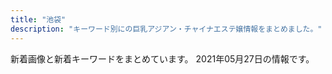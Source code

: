 ```yaml
---
title: "池袋"
description: "キーワード別にの巨乳アジアン・チャイナエステ嬢情報をまとめました。"
---
```


新着画像と新着キーワードをまとめています。
2021年05月27日の情報です。

<DmmAffiliateIns />
<KeywordTable
  shops={
    [
    {
        "url": "http://tsukinokoi.com/",
        "img_links": [
            "http://tsukinokoi.com/img/staff/142919725579809100.png",
            "http://tsukinokoi.com/img/staff/148586605222864500.jpg",
            "http://tsukinokoi.com/img/staff/155611310658540500.jpg",
            "http://tsukinokoi.com/img/staff/154673852166026500.jpg",
            "http://tsukinokoi.com/img/staff/152008703796356600.jpg",
            "http://tsukinokoi.com/images/pickupGirl2014.png",
            "http://tsukinokoi.com/img/staff/148586605226742500.jpg",
            "http://tsukinokoi.com/images/news3.png",
            "http://tsukinokoi.com/images/bar_gallery.png",
            "http://tsukinokoi.com/img/staff/151584629124140300.jpg",
            "http://tsukinokoi.com/images/bar_top.png",
            "http://tsukinokoi.com/img/staff/155818741107218300.jpg",
            "http://tsukinokoi.com/images/bar_staff.png",
            "http://tsukinokoi.com/img/staff/148073918839938900.jpg",
            "http://tsukinokoi.com/img/staff/153079932824200700.jpg",
            "http://tsukinokoi.com/img/staff/148256052554824000.jpg",
            "http://tsukinokoi.com/images/news1.png",
            "http://tsukinokoi.com/img/staff/160622584020640000.jpg",
            "http://tsukinokoi.com/img/staff/144652745411466600.jpg",
            "http://tsukinokoi.com/img/staff/155204782386136400.jpg",
            "http://tsukinokoi.com/images/event/2020/m05.png",
            "http://tsukinokoi.com/images/QRcode.png"
        ],
        "name": "\u6708\u306e\u604b",
        "keywords": {
            "\u30bb\u30af\u30b7\u30fc": 1
        },
        "station": "JR\u6c60\u888b\u99c5\u897f\u53e3"
    },
    {
        "name": "For You",
        "img_links": [
            "http://foryou-est.tokyo/images/sp03.jpg",
            "http://foryou-est.tokyo/images/sp02.jpg",
            "http://foryou-est.tokyo/images/mobile.png",
            "http://foryou-est.tokyo/images/yumi.jpg",
            "http://foryou-est.tokyo/images/zi_staff.png",
            "http://foryou-est.tokyo/images/aya.jpg",
            "http://foryou-est.tokyo/images/down.png",
            "http://foryou-est.tokyo/images/yuri.jpg",
            "http://foryou-est.tokyo/images/yuki.jpg",
            "http://foryou-est.tokyo/images/up.png",
            "http://foryou-est.tokyo/images/sp01.jpg",
            "http://foryou-est.tokyo/images/ai.jpg",
            "http://foryou-est.tokyo/images/kina.jpg",
            "http://foryou-est.tokyo/images/mika.jpg",
            "http://foryou-est.tokyo/images/flash1.jpg",
            "http://foryou-est.tokyo/images/riri.jpg",
            "http://foryou-est.tokyo/images/emi.jpg"
        ],
        "station": "JR\u6c60\u888b\u99c5\u897f\u53e3",
        "url": "http://foryou-est.tokyo/",
        "keywords": {}
    },
    {
        "name": "\u6e80\u8db3\u5802",
        "keywords": {
            "D": 7,
            "88": 2,
            "86": 7,
            "87": 8,
            "C": 10,
            "84": 1
        },
        "url": "http://es-manzokudou.com/",
        "img_links": [
            "http://es-manzokudou.com/uploads/62c2e989f1be95fc8e01be85b464d514.jpg",
            "http://es-manzokudou.com/images/index_02.jpg",
            "http://es-manzokudou.com/images/index_31.jpg",
            "http://es-manzokudou.com/images/index_16.jpg",
            "http://es-manzokudou.com/uploads/de54f16df04e0df8ae07ab990b8c9fd2.jpg",
            "http://es-manzokudou.com/images/service_10.jpg",
            "http://es-manzokudou.com/uploads/d71f74498ca17396d022ba9a4df966f3.jpg",
            "http://es-manzokudou.com/images/index_11.jpg",
            "http://es-manzokudou.com/images/info_02.png",
            "http://es-manzokudou.com/uploads/efbc511fca65f9baeae51ee52426cc0e.jpg",
            "http://es-manzokudou.com/images/index_29.jpg",
            "http://es-manzokudou.com/uploads/e0558d7d118d3983ed620237423a6a17.jpg",
            "http://es-manzokudou.com/images/info_05.png",
            "http://es-manzokudou.com/uploads/d89fe15ae91cbe6757df76651ba2bafb.jpg",
            "http://es-manzokudou.com/uploads/4a9bc6863322924a09070162269c7415.jpg",
            "http://es-manzokudou.com/uploads/dedff2c11ab7aaa841a9cf2747a8406c.jpg",
            "http://es-manzokudou.com/uploads/13ab049cc45dea80b43d33b6b7108f00.jpg",
            "http://es-manzokudou.com/uploads/c7f77c3ead6ef13dab668a39ed78609c.jpg",
            "http://es-manzokudou.com/images/index_14.jpg",
            "http://es-manzokudou.com/uploads/6d01aeb80d9d599f91829439c8d1cce9.jpg",
            "http://es-manzokudou.com/uploads/0b1795e88117182a477ab05f88143541.jpg",
            "http://es-manzokudou.com/images/index_09.jpg",
            "http://es-manzokudou.com/uploads/c92c85411d427aeda4e82379f413bfc5.jpg",
            "http://es-manzokudou.com/images/info_07.png",
            "http://es-manzokudou.com/uploads/ce9c20b274548d8d7fc88ffba3feb6b8.jpg",
            "http://es-manzokudou.com/uploads/6eeb47bf176bb33d310cc4b85e6877cd.jpg",
            "http://es-manzokudou.com/images/link_09.jpg",
            "http://es-manzokudou.com/images/index_21.jpg",
            "http://es-manzokudou.com/uploads/59a8a61377564fb64b48427e84e4243f.jpg",
            "http://es-manzokudou.com/uploads/d0fdd8f6b16eaf7d5013c7d285fed2e3.jpg",
            "http://es-manzokudou.com/images/interior_10.jpg",
            "http://es-manzokudou.com/uploads/1e5aff376576a255098bc7597386a028.jpg",
            "http://es-manzokudou.com/images/index_08.jpg",
            "http://es-manzokudou.com/uploads/f66d763bd48ac5f51969e4311ac7af5c.jpg",
            "http://es-manzokudou.com/uploads/da9811a4171f2ec42d7c9a8567e79d8c.jpg",
            "http://es-manzokudou.com/images/service_09.jpg",
            "http://es-manzokudou.com/images/info_09.png",
            "http://es-manzokudou.com/images/index_06.jpg",
            "http://es-manzokudou.com/uploads/b3126b220ec550d17cf3d4ceaa0d5f91.jpg",
            "http://es-manzokudou.com/images/index_17.jpg",
            "http://es-manzokudou.com/uploads/7b043aa15c9a9920550a2b92ec6be546.jpg",
            "http://es-manzokudou.com/images/index_27.jpg",
            "http://www.cmfm2.jp/images/over_thumb_l.png",
            "http://es-manzokudou.com/uploads/8ec0af3b4889c07ab76ccbed51b2b813.jpg",
            "http://es-manzokudou.com/images/index_22.jpg",
            "http://es-manzokudou.com/images/info_04.png",
            "http://es-manzokudou.com/images/index_13.jpg",
            "http://es-manzokudou.com/uploads/7284e4ffc051cbb8c074a8c30390ce68.jpg",
            "http://es-manzokudou.com/images/girls_11.jpg",
            "http://es-manzokudou.com/uploads/e29aa67ee54566513e4e34114bfdc7b9.jpg",
            "http://es-manzokudou.com/images/index_23.jpg",
            "http://es-manzokudou.com/uploads/36735dc9d436a790f344c57635a3a44f.jpg",
            "http://es-manzokudou.com/images/index_07.jpg",
            "http://es-manzokudou.com/uploads/801bf12e5eb5d7775a0d06c4314059a8.jpg",
            "http://es-manzokudou.com/uploads/b7f36d45469210b381ecb79a0e05a347.jpg",
            "http://es-manzokudou.com/uploads/88aa8f906b0332cb40ad4429c8e7b758.jpg",
            "http://es-manzokudou.com/images/index_04.jpg",
            "http://es-manzokudou.com/images/index_03.jpg",
            "http://es-manzokudou.com/images/index_01.jpg",
            "http://es-manzokudou.com/images/index_28.jpg",
            "http://es-manzokudou.com/images/girls_09.jpg",
            "http://es-manzokudou.com/images/index_24.jpg",
            "http://es-manzokudou.com/uploads/0796672f7c59948334658998a3c55cdb.jpg",
            "http://es-manzokudou.com/uploads/9f77b9b12f9cf11fcb013974ba368064.jpg",
            "http://es-manzokudou.com/images/index_05.jpg",
            "http://es-manzokudou.com/images/interior_09.jpg",
            "http://es-manzokudou.com/images/index_15.jpg",
            "http://es-manzokudou.com/uploads/0d826c16062de1388c242e2f77eb7cd6.jpg",
            "http://es-manzokudou.com/uploads/209ba11412c2c128b5dfbdb8cfef6faa.jpg",
            "http://es-manzokudou.com/images/index_30.jpg",
            "http://es-manzokudou.com/images/index_19.jpg",
            "http://es-manzokudou.com/uploads/8a1fb58d0b110680c2356994ca8efb25.jpg",
            "http://es-manzokudou.com/uploads/848e0db3804d1d3c823537204d67f5aa.jpg",
            "http://es-manzokudou.com/uploads/356177edff3d3b7efc4a77022debc8aa.jpg",
            "http://es-manzokudou.com/uploads/4638ddb6f986a671b148647ba616100a.jpg",
            "http://es-manzokudou.com/uploads/200f500725d3f15233d981ad9b5e6b9a.jpg",
            "http://es-manzokudou.com/uploads/40fc21d31595f51aaf89793b1f68617b.jpg",
            "http://es-manzokudou.com/uploads/275d5f397baa63db8424c86d5d6237cf.jpg",
            "http://es-manzokudou.com/uploads/33e3f16ac4ad0cce4991bcbf73f4ed57.jpg",
            "http://es-manzokudou.com/images/info_01.png"
        ],
        "station": "JR\u6c60\u888b\u99c5\u6771\u53e3"
    },
    {
        "station": "JR\u6c60\u888b\u99c5\u897f\u53e3",
        "name": "\u604b",
        "keywords": {
            "83": 18,
            "86": 6,
            "C": 12,
            "D": 18,
            "85": 6
        },
        "url": "http://koi.este.work/",
        "img_links": [
            "http://koi.este.work/up_5_3_0.jpg",
            "http://koi.este.work/tennai4.jpg",
            "http://koi.este.work/top.jpg",
            "http://koi.este.work/t1.jpg",
            "http://koi.este.work/b_news.png",
            "http://koi.este.work/tennai3.jpg",
            "http://koi.este.work/2/uploadimg/1577672563.jpg",
            "http://koi.este.work/2/uploadimg/1601879728.jpg",
            "http://momipara.jp/img/link/momi88.jpg",
            "http://koi.este.work/mens-esthe.png",
            "http://koi.este.work/tennai2.jpg",
            "http://koi.este.work/t3.jpg",
            "http://koi.este.work/2/uploadimg/1579481243.jpg",
            "http://koi.este.work/2/uploadimg/1565558725.jpg",
            "http://koi.este.work/b_girl.png",
            "http://koi.este.work/tennai.png"
        ]
    },
    {
        "name": "\u53f0\u6e7e\u5e78\u904b\u30ea\u30e9\u30af\u30bc\u30fc\u30b7\u30e7\u30f3",
        "img_links": [
            "http://esthe-treat.com/img/sys2.png",
            "http://esthe-treat.com/img/sysetc.png",
            "http://esthe-treat.com/img/tit.jpg",
            "http://esthe-treat.com/img/adrs.jpg",
            "http://esthe-treat.com/img/t-s.jpg",
            "http://esthe-treat.com/img/t-a.jpg",
            "http://esthe-treat.com/staff/natumi/01.jpg",
            "http://esthe-treat.com/img/t-o.jpg",
            "http://esthe-treat.com/staff/rena/01.jpg",
            "http://esthe-treat.com/img/t-r.jpg",
            "http://esthe-treat.com/staff/miki/01.jpg",
            "http://esthe-treat.com/staff/ami/01.jpg",
            "http://esthe-treat.com/img/pic.jpg",
            "http://esthe-treat.com/img/botton.jpg",
            "http://esthe-treat.com/img/info.jpg",
            "http://esthe-treat.com/img/tel.jpg",
            "http://esthe-treat.com/img/sys1.png",
            "http://esthe-treat.com/img/t-t.jpg",
            "http://esthe-treat.com/img/add.jpg",
            "http://esthe-treat.com/img/cam.jpg",
            "http://esthe-treat.com/img/pc.jpg",
            "http://esthe-treat.com/staff/yuyu/01.jpg"
        ],
        "keywords": {},
        "station": "JR\u6c60\u888b\u99c5\u897f\u53e3",
        "url": "http://esthe-treat.com/"
    },
    {
        "url": "http://primore.jpest.net/",
        "name": "Primore \uff5e\u30d7\u30ea\u30e2\u30a2\uff5e",
        "keywords": {},
        "img_links": [
            "http://primore.jpest.net/uploads//sites/9/2020/06/r3.jpg",
            "http://primore.jpest.net/uploads//sites/9/2021/04/2.jpg",
            "http://primore.jpest.net/uploads//sites/9/2020/06/02.jpg",
            "http://primore.jpest.net/uploads//sites/9/2020/06/r1.jpg",
            "http://primore.jpest.net/uploads//sites/9/2021/04/1.jpg",
            "http://primore.jpest.net/uploads//sites/9/2020/06/s1.jpg",
            "http://primore.jpest.net/uploads//sites/9/2020/06/aroma1.jpg",
            "http://primore.jpest.net/uploads//sites/9/2020/06/01.jpg",
            "http://primore.jpest.net/uploads//sites/9/2020/06/s3.jpg",
            "http://primore.jpest.net/uploads//sites/9/2020/06/s4.jpg",
            "http://primore.jpest.net/uploads//sites/9/2020/06/r5.jpg",
            "http://primore.jpest.net/uploads//sites/9/2021/04/3.jpg",
            "http://primore.jpest.net/uploads//sites/9/2020/06/aroma2.jpg",
            "http://primore.jpest.net/uploads//sites/9/2020/06/top1-3.png",
            "http://primore.jpest.net/uploads//sites/9/2020/06/top-2.png",
            "http://primore.jpest.net/uploads//sites/9/2020/06/s2.jpg",
            "http://primore.jpest.net/uploads//sites/9/2020/06/4.jpg",
            "http://primore.jpest.net/uploads//sites/9/2020/06/r2.jpg",
            "http://primore.jpest.net/uploads//sites/9/2020/06/r4.jpg"
        ],
        "station": "JR\u6c60\u888b\u99c5\u6771\u53e3"
    },
    {
        "keywords": {},
        "img_links": [
            "http://es-hana.work/img/haruka1.jpg",
            "http://es-hana.work/images/head.jpg",
            "http://es-hana.work/images/6.jpg",
            "http://es-hana.work/images/1.jpg",
            "http://es-hana.work/staff/ai.jpg",
            "http://es-hana.work/images/ac2.jpg",
            "http://es-hana.work/img/aya1.jpg",
            "http://es-hana.work/staff/rina.jpg",
            "http://es-hana.work/staff/yui.jpg",
            "http://es-hana.work/staff/aya.jpg",
            "http://es-hana.work/images/8.jpg",
            "http://es-hana.work/img/miki1.jpg",
            "http://es-hana.work/img/ai1.jpg",
            "http://es-hana.work/images/line.jpg",
            "http://es-hana.work/img/nana1.jpg",
            "http://es-hana.work/staff/miki.jpg",
            "http://es-hana.work/img/rina1.jpg",
            "http://es-hana.work/images/7.jpg",
            "http://es-hana.work/staff/haruka.jpg",
            "http://es-hana.work/images/3.jpg",
            "http://es-hana.work/images/ac1.jpg",
            "http://es-hana.work/images/tg.jpg",
            "http://es-hana.work/img/yui1.jpg",
            "http://es-hana.work/images/sys2.jpg",
            "http://es-hana.work/images/int.jpg",
            "http://es-hana.work/images/news.jpg",
            "http://es-hana.work/images/interior_t.jpg",
            "http://es-hana.work/staff/nana.jpg",
            "http://es-hana.work/images/sys1.jpg",
            "http://es-hana.work/images/5.jpg",
            "http://es-hana.work/staff/yuna.jpg",
            "http://es-hana.work/images/staff_t.jpg",
            "http://es-hana.work/images/2.jpg"
        ],
        "url": "http://es-hana.work/",
        "name": "\u82b1\u6c34\u6728",
        "station": "JR\u6c60\u888b\u99c5\u897f\u53e3(\u5317)"
    },
    {
        "img_links": [
            "http://salon-arm.com/pic/head.png",
            "http://salon-arm.com/staff/ichigo/01mb.jpg",
            "http://salon-arm.com/staff/nana/01mb.jpg",
            "http://salon-arm.com/img/att.jpg",
            "http://salon-arm.com/pic/top.png",
            "http://salon-arm.com/staff/yuuka/01mb.jpg",
            "http://salon-arm.com/staff/reina/01mb.jpg",
            "http://salon-arm.com/staff/emi/01.jpg",
            "http://salon-arm.com/staff/saya/01.jpg",
            "http://salon-arm.com/staff/ringo/01mb.jpg",
            "http://salon-arm.com/staff/midori/01.jpg",
            "http://salon-arm.com/staff/ringo/01.jpg",
            "http://salon-arm.com/staff/ai/01mb.jpg",
            "http://salon-arm.com/staff/emi/01mb.jpg",
            "http://salon-arm.com/staff/mai/01.jpg",
            "http://salon-arm.com/staff/yuuka/01.jpg",
            "http://salon-arm.com/i/files/homeimg.jpg",
            "http://salon-arm.com/staff/rika/01mb.jpg",
            "http://salon-arm.com/staff/ichigo/01.jpg",
            "http://salon-arm.com/staff/mai/01mb.jpg",
            "http://salon-arm.com/img/ttl_staff.png",
            "http://salon-arm.com/staff/reina/01.jpg",
            "http://salon-arm.com/img/ttl_tnew.png",
            "http://salon-arm.com/staff/nana/01.jpg",
            "http://salon-arm.com/img/ttl_mobile.png",
            "http://salon-arm.com/img/ttl_concept.png",
            "http://salon-arm.com/staff/kaori/01.jpg",
            "http://salon-arm.com/staff/rika/01.jpg",
            "http://salon-arm.com/staff/ai/01.jpg",
            "http://salon-arm.com/staff/saya/01mb.jpg",
            "http://salon-arm.com/staff/midori/01mb.jpg",
            "http://salon-arm.com/img/ttl_line.png",
            "http://salon-arm.com/staff/kaori/01mb.jpg"
        ],
        "url": "http://salon-arm.com/",
        "keywords": {
            "C": 21
        },
        "name": "\u30a2\u30ed\u30de\u30ed\u30de\u30f3\u30b9",
        "station": "JR\u6c60\u888b\u99c5\u897f\u53e3"
    },
    {
        "keywords": {
            "85": 13,
            "86": 31,
            "D": 26,
            "C": 63,
            "84": 45
        },
        "img_links": [
            "http://ccgirl.work/img/contentsbottom.png",
            "http://www.ccgirl.work/staff/ai1.jpg",
            "http://ccgirl.work/staff/ai1.jpg",
            "http://www.ccgirl.work/staff/riri1.jpg",
            "http://www.ccgirl.work/staff/koko2.jpg",
            "http://ccgirl.work/staff/hana1.jpg",
            "http://ccgirl.work/staff/aya3.jpg",
            "http://ccgirl.work/img/bana02.jpg",
            "http://www.ccgirl.work/staff/koko1.jpg",
            "http://www.ccgirl.work/img/contentsbottom.png",
            "http://ccgirl.work/img/interior.jpg",
            "http://ccgirl.work/staff/riri1.jpg",
            "http://www.ccgirl.work/img/bana03.jpg",
            "http://www.ccgirl.work/staff/riri2.jpg",
            "http://ccgirl.work/staff/koko1.jpg",
            "http://ccgirl.work/staff/kayuri1.jpg",
            "http://www.ccgirl.work/staff/hana1.jpg",
            "http://ccgirl.work/staff/riri2.jpg",
            "http://www.ccgirl.work/img/s/s_qa.png",
            "http://ccgirl.work/staff/aya1.jpg",
            "http://www.ccgirl.work/img/bana02.jpg",
            "http://ccgirl.work/img/s/s_qa.png",
            "http://ccgirl.work/staff/kayuri2.jpg",
            "http://ccgirl.work/staff/kayuri3.jpg",
            "http://ccgirl.work/staff/ai2.jpg",
            "http://ccgirl.work/img/bana03.jpg",
            "http://ccgirl.work/staff/koko2.jpg",
            "http://ccgirl.work/img/icon/new.jpg",
            "http://www.ccgirl.work/staff/aya1.jpg",
            "http://www.ccgirl.work/staff/aya2.jpg",
            "http://www.ccgirl.work/staff/kayuri1.jpg",
            "http://ccgirl.work/staff/ai3.jpg",
            "http://www.ccgirl.work/staff/aya3.jpg",
            "http://www.ccgirl.work/img/icon/new.jpg",
            "http://ccgirl.work/staff/aya2.jpg"
        ],
        "url": "http://ccgirl.work/",
        "name": "\u73ca\u745a\u6d77\u5cb8",
        "station": "JR\u6c60\u888b\u99c5\u6771\u53e3"
    },
    {
        "img_links": [
            "http://new-paradise.net/images/a6.jpg",
            "http://new-paradise.net/images/r3.jpg",
            "http://new-paradise.net/images/misaki02.jpg",
            "http://new-paradise.net/images/kanna02.jpg",
            "http://new-paradise.net/images/a7.jpg",
            "http://new-paradise.net/images/down.png",
            "http://new-paradise.net/images/noa.jpg",
            "http://new-paradise.net/images/misaki01.jpg",
            "http://new-paradise.net/images/info.jpg",
            "http://new-paradise.net/images/kiki02.jpg",
            "http://new-paradise.net/images/kiki.jpg",
            "http://new-paradise.net/images/zi_staff.png",
            "http://new-paradise.net/images/honoka.jpg",
            "http://new-paradise.net/images/mobile.png",
            "http://new-paradise.net/images/flash1.jpg",
            "http://new-paradise.net/images/a5.jpg",
            "http://new-paradise.net/images/a1.jpg",
            "http://new-paradise.net/images/a2.jpg",
            "http://new-paradise.net/images/a3.jpg",
            "http://new-paradise.net/images/g0.jpg",
            "http://new-paradise.net/images/up.png",
            "http://new-paradise.net/images/a4.jpg",
            "http://new-paradise.net/images/itigo.jpg"
        ],
        "keywords": {},
        "url": "http://new-paradise.net/",
        "name": "\u5fc3\u30d1\u30e9\u30c0\u30a4\u30b9",
        "station": "JR\u6c60\u888b\u99c5\u897f\u53e3"
    },
    {
        "keywords": {
            "E": 1,
            "95": 1,
            "H": 2,
            "90": 1,
            "88": 1
        },
        "url": "http://hanamizuki.jpn.cm/",
        "img_links": [
            "http://hanamizuki.jpn.cm/images/top.png",
            "http://hanamizuki.jpn.cm/images/room1.jpg",
            "http://hanamizuki.jpn.cm/photos/sites/43/2017/11/2017110204162215.jpg",
            "http://hanamizuki.jpn.cm/images/room4.jpg",
            "http://hanamizuki.jpn.cm/photos/sites/43/2019/12/2019122511054178.jpg",
            "http://hanamizuki.jpn.cm/images/room2.jpg",
            "http://hanamizuki.jpn.cm/images/s_staff.png",
            "http://hanamizuki.jpn.cm/images/s_link.png",
            "http://hanamizuki.jpn.cm/photos/sites/43/2021/02/2021020211590282.jpg",
            "http://hanamizuki.jpn.cm/photos/sites/43/2019/12/2019122511054726.jpg",
            "http://hanamizuki.jpn.cm/images/s_news.png",
            "http://hanamizuki.jpn.cm/images/nbj2.jpg",
            "http://hanamizuki.jpn.cm/images/room3.jpg",
            "http://hanamizuki.jpn.cm/photos/sites/43/2017/11/2017110204161468.jpg",
            "http://hanamizuki.jpn.cm/images/mobile.png"
        ],
        "name": "\u6c34\u6728\u82b1",
        "station": "JR\u6c60\u888b\u99c5\u6771\u53e3"
    },
    {
        "url": "http://www.coco-8.jp/",
        "img_links": [
            "http://www.coco-8.jp/_src/36741678/down.png",
            "http://www.coco-8.jp/_src/54960397/wechatimg955.jpg",
            "http://www.coco-8.jp/_src/36820892/cam3.png",
            "http://www.coco-8.jp/_src/36741670/1.jpg",
            "http://www.coco-8.jp/_src/36746379/aki.jpg",
            "http://www.coco-8.jp/_src/49632559/wechatimg336_20201102105038881.jpg",
            "http://www.coco-8.jp/_src/36742636/b.png",
            "http://www.coco-8.jp/_src/37791754/smartselect_20191212-140919_wechat.jpg",
            "http://www.coco-8.jp/_src/36746331/lineline.png",
            "http://www.coco-8.jp/_src/37791774/wechatimg437_20201113100952153.jpg",
            "http://www.coco-8.jp/_src/36746642/risa.jpg",
            "http://www.coco-8.jp/_src/36742642/b.png",
            "http://www.coco-8.jp/_src/36741673/3.jpg",
            "http://www.coco-8.jp/_src/36742459/2.jpg",
            "http://www.coco-8.jp/_src/36813492/cam2.jpg",
            "http://www.coco-8.jp/_src/36746732/road2.png",
            "http://www.coco-8.jp/_src/36746398/mei1.jpg",
            "http://www.coco-8.jp/_src/36746351/lineline.png",
            "http://www.coco-8.jp/_src/36746380/aki.jpg",
            "http://www.coco-8.jp/_src/36813493/cam2.jpg",
            "http://www.coco-8.jp/_src/49632727/wechatimg336_20201102105038881.jpg",
            "http://www.coco-8.jp/_src/36741636/5.jpg",
            "http://www.coco-8.jp/_src/36742714/s2.jpg",
            "http://www.coco-8.jp/_src/36741671/2.jpg",
            "http://www.coco-8.jp/_src/36820891/cam3.png",
            "http://www.coco-8.jp/_src/37791789/lineline.png",
            "http://www.coco-8.jp/_src/36742640/b.png",
            "http://www.coco-8.jp/_src/36741637/3.jpg",
            "http://www.coco-8.jp/_src/36742461/4.jpg",
            "http://www.coco-8.jp/_src/36741639/2.jpg",
            "http://www.coco-8.jp/_src/36746320/sayuri.jpg",
            "http://www.coco-8.jp/_src/36741640/1.jpg",
            "http://www.coco-8.jp/_src/36746636/iwa1.jpg",
            "http://www.coco-8.jp/_src/36742655/down.png",
            "http://www.coco-8.jp/_src/49977786/wechatimg336_20201102105038881.jpg",
            "http://www.coco-8.jp/_src/36746397/mei1.jpg",
            "http://www.coco-8.jp/_src/36746639/lineline.png",
            "http://www.coco-8.jp/_src/36746635/iwa1.jpg",
            "http://www.coco-8.jp/_src/54960393/wechatimg955.jpg",
            "http://www.coco-8.jp/_src/36712010/sayuri.jpg",
            "http://www.coco-8.jp/_src/55662797/img20210426142633666355.png",
            "http://www.coco-8.jp/_src/36743040/s5.jpg",
            "http://www.coco-8.jp/_src/36746633/lineline.png",
            "http://www.coco-8.jp/_src/49977785/wechatimg336_20201102105038881.jpg",
            "http://www.coco-8.jp/_src/36746346/maya.jpg",
            "http://www.coco-8.jp/_src/54960394/lineline.png",
            "http://www.coco-8.jp/_src/36746692/g3.jpg",
            "http://www.coco-8.jp/_src/36742644/sayuri.jpg",
            "http://www.coco-8.jp/_src/36746682/g.jpg",
            "http://www.coco-8.jp/_src/49977789/lineline.png",
            "http://www.coco-8.jp/_src/54960364/wechatimg955.jpg",
            "http://www.coco-8.jp/_src/36742638/b.png",
            "http://www.coco-8.jp/_src/36742630/b.png",
            "http://www.coco-8.jp/_src/36746345/maya.jpg",
            "http://www.coco-8.jp/_src/36742458/1.jpg",
            "http://www.coco-8.jp/_src/49977773/wechatimg437_20201113100952153.jpg",
            "http://www.coco-8.jp/_src/36741638/4.jpg",
            "http://www.coco-8.jp/_src/49977665/wechatimg437_20201113100952153.jpg",
            "http://www.coco-8.jp/_src/36746714/b.png",
            "http://www.coco-8.jp/_src/37791773/wechatimg437_20201113100952153.jpg",
            "http://www.coco-8.jp/_src/36742658/s1.jpg",
            "http://www.coco-8.jp/_src/36741672/4.jpg",
            "http://www.coco-8.jp/_src/36745880/pic2.jpg",
            "http://www.coco-8.jp/_src/36742791/s4.jpg",
            "http://www.coco-8.jp/_src/36742780/s3.jpg",
            "http://www.coco-8.jp/_src/36741674/5.jpg",
            "http://www.coco-8.jp/_src/54960396/wechatimg955.jpg",
            "http://www.coco-8.jp/_src/36742462/5.jpg",
            "http://www.coco-8.jp/_src/36746688/g2.jpg",
            "http://www.coco-8.jp/_src/36746702/g6.jpg",
            "http://www.coco-8.jp/_src/36746644/lineline.png",
            "http://www.coco-8.jp/_src/36746704/g5.png",
            "http://www.coco-8.jp/_src/36745876/pic1.jpg",
            "http://www.coco-8.jp/_src/36746395/lineline.png",
            "http://www.coco-8.jp/_src/36742460/3.jpg",
            "http://www.coco-8.jp/_src/36746641/risa.jpg"
        ],
        "name": "CoCo8 \u30b3\u30b3\u30a8\u30a4\u30c8",
        "keywords": {
            "90": 1,
            "86": 2,
            "88": 1
        },
        "station": "JR\u6c60\u888b\u99c5\u897f\u53e3"
    },
    {
        "station": "JR\u6c60\u888b\u99c5\u897f\u53e3",
        "name": "\u30a2\u30ef\u56fd\u515a",
        "keywords": {
            "86": 1,
            "88": 2,
            "84": 2,
            "C": 22,
            "85": 2,
            "87": 3,
            "83": 4,
            "F": 1,
            "E": 2
        },
        "img_links": [
            "http://manpuku-web2.sakura.ne.jp/awakoku/image/header.jpg",
            "http://awakoku.net/girls/nagisa1.jpg",
            "http://awakoku.net/girls/misaki2.jpg",
            "http://awakoku.net/image/pickup.jpg",
            "http://awakoku.net/girls/yuri2.jpg",
            "http://awakoku.net/girls/noimage.jpg",
            "http://awakoku.net/girls/nana22.jpg",
            "http://awakoku.net/girls/misaki1.jpg",
            "http://awakoku.net/girls/ami1.jpg",
            "http://awakoku.net/girls/hana1.jpg",
            "http://awakoku.net/girls/aya1.jpg",
            "http://awakoku.net/topics/img/7-1.jpg",
            "http://awakoku.net/girls/mina1.jpg",
            "http://awakoku.net/girls/nagisa2.jpg",
            "http://awakoku.net/girls/kana2.jpg",
            "http://awakoku.net/girls/kana1.jpg",
            "http://awakoku.net/girls/yuri1.jpg",
            "http://awakoku.net/girls/sakura1.jpg",
            "http://awakoku.net/girls/mina2.jpg",
            "http://awakoku.net/girls/saki1.jpg",
            "http://awakoku.net/girls/nana11.jpg",
            "http://awakoku.net/girls/hana2.jpg",
            "http://awakoku.net/girls/yumi.jpg"
        ],
        "url": "http://awakoku.net/"
    },
    {
        "name": "New RELAX TIME",
        "station": "JR\u6c60\u888b\u99c5\u897f\u53e3(\u5317)",
        "img_links": [
            "https://www.relax-es.net/w160-p400/img/uploadfile/imgpc01601602403.jpg",
            "https://www.relax-es.net/img/num3.png",
            "https://www.relax-es.net/w200-p300/img/uploadfile/imgpc01601602016.jpg",
            "https://www.relax-es.net/w230-p230/img/uploadfile/img_1601600792.jpg",
            "https://www.relax-es.net/w200-p300/img/uploadfile/imgpc01601602890.jpg",
            "https://www.relax-es.net/img/num2.png",
            "https://www.relax-es.net/img/uploadfile/img_1601600707.jpg",
            "https://www.relax-es.net/w160-p400/img/uploadfile/imgpc01601603008.jpg",
            "https://www.relax-es.net/w160-p400/img/uploadfile/imgpc01601602443.jpg",
            "https://www.relax-es.net/img/uploadfile/img_1601600792.jpg",
            "https://www.relax-es.net/img/uploadfile/imgpc01601602403.jpg",
            "https://www.relax-es.net/w160-p400/img/uploadfile/imgpc01601601781.jpg",
            "https://www.relax-es.net/w160-p400/img/uploadfile/imgpc01608535826.jpg",
            "https://www.relax-es.net/img/uploadfile/1601603998.png",
            "https://www.relax-es.net/img/bana01.jpg",
            "https://www.relax-es.net/w90-p90/img/uploadfile/imgpc01601602970.jpg",
            "https://www.relax-es.net/img/uploadfile/imgpc01608535783.jpg",
            "https://www.relax-es.net/img/uploadfile/imgpc01601942105.jpg",
            "https://www.relax-es.net/w160-p400/img/uploadfile/imgpc01601602269.jpg",
            "https://www.relax-es.net/img/bana07.jpg",
            "https://www.relax-es.net/img/num1.png",
            "https://www.relax-es.net/img/uploadfile/imgpc01601602890.jpg",
            "https://www.relax-es.net/w200-p300/img/uploadfile/imgpc01608535826.jpg",
            "https://www.relax-es.net/w160-p400/img/uploadfile/imgpc01601602676.jpg",
            "https://www.relax-es.net/img/bana04.jpg",
            "https://www.relax-es.net/w160-p400/img/uploadfile/imgpc01601602016.jpg",
            "https://www.relax-es.net/img/uploadfile/imgpc01608535716.jpg",
            "https://www.relax-es.net/w200-p300/img/uploadfile/imgpc01608535716.jpg",
            "https://www.relax-es.net/img/companioncoment.png",
            "https://www.relax-es.net/w200-p300/img/uploadfile/imgpc01601602761.jpg",
            "https://www.relax-es.net/img/bana03.jpg",
            "https://www.relax-es.net/w90-p90/img/uploadfile/imgpc01608535915.jpg",
            "https://www.relax-es.net/w90-p90/img/uploadfile/imgpc01601602326.jpg",
            "https://www.relax-es.net/img/uploadfile/imgpc01601942123.jpg",
            "https://www.relax-es.net/img/kantan.jpg",
            "https://www.relax-es.net/img/uploadfile/imgpc01601601781.jpg",
            "https://www.relax-es.net/img/num4.png",
            "https://www.relax-es.net/w160-p400/img/uploadfile/imgpc01601942092.jpg",
            "https://www.relax-es.net/img/uploadfile/imgpc01601602269.jpg",
            "https://www.relax-es.net/img/bana10.jpg",
            "https://www.relax-es.net/w90-p90/img/uploadfile/imgpc01601602403.jpg",
            "https://www.relax-es.net/w160-p400/img/uploadfile/imgpc01601942142.jpg",
            "https://www.relax-es.net/img/uploadfile/imgpc01601942092.jpg",
            "https://www.relax-es.net/w90-p90/img/uploadfile/imgpc01601942105.jpg",
            "https://www.relax-es.net/w160-p400/img/uploadfile/imgpc01601942123.jpg",
            "https://www.relax-es.net/w90-p90/img/uploadfile/imgpc01601602761.jpg",
            "https://www.relax-es.net/img/uploadfile/imgpc01601602970.jpg",
            "https://www.relax-es.net/w160-p400/img/uploadfile/imgpc01601602970.jpg",
            "https://www.relax-es.net/w200-p300/img/uploadfile/imgpc01601942092.jpg",
            "https://www.relax-es.net/img/uploadfile/imgpc01601601975.jpg",
            "https://www.relax-es.net/img/syscard.png",
            "https://www.relax-es.net/img/uploadfile/imgpc01601602188.jpg",
            "https://www.relax-es.net/w160-p400/img/uploadfile/imgpc01601601975.jpg",
            "https://www.relax-es.net/img/bana02.jpg",
            "https://www.relax-es.net/w160-p400/img/uploadfile/imgpc01608535783.jpg",
            "https://www.relax-es.net/w160-p400/img/uploadfile/imgpc01601602761.jpg",
            "https://www.relax-es.net/w160-p400/img/uploadfile/imgpc01608535716.jpg",
            "https://www.relax-es.net/img/area.jpg",
            "https://www.relax-es.net/w160-p400/img/uploadfile/imgpc01601942105.jpg",
            "https://www.relax-es.net/w300-p200/img/uploadfile/imgpc01601601975.jpg",
            "https://www.relax-es.net/w160-p400/img/uploadfile/imgpc01601602188.jpg",
            "https://www.relax-es.net/img/uploadfile/imgpc01608535826.jpg",
            "https://www.relax-es.net/img/uploadfile/imgpc01601603008.jpg",
            "https://www.relax-es.net/w200-p80/img/uploadfile/imgpc01601601975.jpg",
            "https://www.relax-es.net/w200-p300/img/uploadfile/imgpc01601602269.jpg",
            "https://www.relax-es.net/w160-p400/img/uploadfile/imgpc01601602326.jpg",
            "https://www.relax-es.net/img/icon/new.png",
            "https://www.relax-es.net/w160-p400/img/uploadfile/imgpc01601602890.jpg",
            "https://www.relax-es.net/img/uploadfile/imgpc01601942165.jpg",
            "https://www.relax-es.net/w200-p300/img/uploadfile/imgpc01601602403.jpg",
            "https://www.relax-es.net/w160-p400/img/uploadfile/imgpc01601942165.jpg",
            "https://www.relax-es.net/img/uploadfile/imgpc01601602016.jpg",
            "https://www.relax-es.net/img/bana05.jpg",
            "https://www.relax-es.net/img/uploadfile/imgpc01601602761.jpg",
            "https://www.relax-es.net/w160-p400/img/uploadfile/imgpc01608535915.jpg",
            "https://www.relax-es.net/w200-p300/img/uploadfile/imgpc01601942105.jpg",
            "https://www.relax-es.net/img/num5.png",
            "https://www.relax-es.net/img/uploadfile/imgpc01601602676.jpg",
            "https://www.relax-es.net/img/uploadfile/imgpc01601602443.jpg"
        ],
        "keywords": {
            "87": 24,
            "88": 69,
            "90": 10,
            "C": 32,
            "E": 71,
            "89": 60,
            "F": 35,
            "D": 57
        },
        "url": "https://www.relax-es.net/"
    },
    {
        "station": "JR\u6c60\u888b\u99c5\u897f\u53e3(\u5317)",
        "keywords": {
            "C": 12,
            "85": 1,
            "86": 2,
            "88": 1,
            "D": 4
        },
        "name": "\u604b\u306e\u5929\u4f7f",
        "url": "https://koi-tenshi.tyo.cm/",
        "img_links": [
            "https://koi-tenshi.tyo.cm/images/header_tel.png",
            "https://koi-tenshi.tyo.cm/images/sp_header.png",
            "https://koi-tenshi.tyo.cm/images/sp_ico06.png",
            "https://koi-tenshi.tyo.cm/images/sp_ico01.png",
            "https://koi-tenshi.tyo.cm/photos/sites/8/2021/04/2021042906171256.jpg",
            "https://koi-tenshi.tyo.cm/images/sp_tel.png",
            "https://koi-tenshi.tyo.cm/images/sp_ico02.png",
            "https://koi-tenshi.tyo.cm/images/info.jpg",
            "https://koi-tenshi.tyo.cm/photos/sites/8/2021/04/2021042906214275.jpg",
            "https://koi-tenshi.tyo.cm/images/header_mail.png",
            "https://koi-tenshi.tyo.cm/images/sp_ico05.png",
            "https://koi-tenshi.tyo.cm/images/sp_ico03.png",
            "https://koi-tenshi.tyo.cm/photos/sites/8/2021/04/2021042906175895.jpg",
            "https://koi-tenshi.tyo.cm/photos/sites/8/2021/04/2021042906173487.jpg",
            "https://koi-tenshi.tyo.cm/images/header_open.png",
            "https://koi-tenshi.tyo.cm/images/end.png",
            "https://koi-tenshi.tyo.cm/images/sp_ico04.png"
        ]
    },
    {
        "url": "http://iris.iest.info/",
        "name": "\u30b9\u30de\u30a4\u30eb",
        "img_links": [],
        "station": "JR\u6c60\u888b\u99c5\u6771\u53e3",
        "keywords": {}
    },
    {
        "keywords": {
            "D": 195,
            "F": 44,
            "84": 231,
            "88": 45,
            "82": 65,
            "85": 104,
            "83": 142,
            "C": 251
        },
        "name": "\u30cf\u30cb\u30fc\u30d3\u30fc",
        "img_links": [
            "https://honeybee2.com/images/img_info_01.png",
            "https://honeybee2.com/images_staff/136/050114025434.jpg",
            "https://honeybee2.com/images_staff/176/050115410027.jpg",
            "https://honeybee2.com/images_staff/175/050113092189.jpg",
            "https://honeybee2.com/images/vis_castframe_01.png",
            "https://honeybee2.com/images/no_image.jpg",
            "https://honeybee2.com/images/icon_ranking_01.png",
            "https://honeybee2.com/images_staff/168/111319171076.jpg",
            "https://honeybee2.com/images_staff/168/050113400416.jpg",
            "https://honeybee2.com/images/vis_profileframe.png",
            "https://honeybee2.com/images/bnr_160_45.jpg",
            "https://honeybee2.com/images_staff/150/050113284720.jpg",
            "https://honeybee2.com/images/pagetop_off.png",
            "https://honeybee2.com/images/img_info_02.png",
            "https://honeybee2.com/images/bnr_200_40.jpg",
            "https://honeybee2.com/images/img_gallery_04.png",
            "https://honeybee2.com/images/img_gallery_05.png",
            "https://honeybee2.com/images/img_gallery_01.png",
            "https://honeybee2.com/images_staff/142/060611265633.jpg",
            "https://honeybee2.com/images/img_gallery_02.png",
            "https://honeybee2.com/images_staff/117/050114225897.jpg",
            "https://honeybee2.com/images_staff/142/050113450875.jpg",
            "https://honeybee2.com/images_staff/117/082321050834.jpg",
            "https://honeybee2.com/images_staff/111/070714141435.jpg",
            "https://honeybee2.com/images/bnr_side_card.png",
            "https://honeybee2.com/images_staff/136/041523165620.jpg",
            "https://honeybee2.com/images/btn_next.png",
            "https://honeybee2.com/images/img_gallery_03.png",
            "https://honeybee2.com/images_staff/133/050114310512.jpg",
            "https://honeybee2.com/images/icon_ranking_04.png",
            "https://honeybee2.com/images_staff/134/041314164177.jpg",
            "https://honeybee2.com/images/img_gallery_06.png",
            "https://honeybee2.com/images/img_info_03.png",
            "https://honeybee2.com/images/icon_ranking_03.png",
            "https://honeybee2.com/images/bnr_88_31.jpg",
            "https://honeybee2.com/images_staff/99/050115040623.jpg",
            "https://honeybee2.com/images_staff/60/032207120681.jpg",
            "https://honeybee2.com/images/btn_back.png",
            "https://honeybee2.com/images/bnr_468_60.jpg",
            "https://honeybee2.com/images/img_info.png",
            "https://honeybee2.com/images_staff/60/050115251333.jpg",
            "https://honeybee2.com/images_staff/133/041312285087.jpg",
            "https://honeybee2.com/images/bnr_side_concept.png",
            "https://honeybee2.com/images_staff/99/110211050217.jpg",
            "https://honeybee2.com/images_staff/108/050115134296.jpg",
            "https://honeybee2.com/images/icon_new.png",
            "https://honeybee2.com/images/icon_ranking_05.png",
            "https://honeybee2.com/images_staff/111/050114432551.jpg",
            "https://honeybee2.com/images_staff/150/091116274617.jpg"
        ],
        "station": "JR\u6c60\u888b\u99c5\u897f\u53e3(\u5317)",
        "url": "https://honeybee2.com/"
    },
    {
        "name": "\u6d17\u4f53\u30de\u30cb\u30a2",
        "keywords": {},
        "station": "JR\u6c60\u888b\u99c5\u6771\u53e3",
        "img_links": [
            "http://manian-ikebukuro.com/image/cast/cast_69_1_l.jpg",
            "http://manian-ikebukuro.com/image/cast/cast_67_1_s.jpg",
            "http://manian-ikebukuro.com/image/cast/cast_68_2_l.jpg",
            "http://manian-ikebukuro.com/image/cast/cast_67_1_l.jpg",
            "http://manian-ikebukuro.com/sp/img/tel.png",
            "http://manian-ikebukuro.com/image/cast/cast_63_1_s.jpg",
            "http://manian-ikebukuro.com/img/news3.png",
            "http://manian-ikebukuro.com/image/cast/cast_2_2_l.jpg",
            "http://manian-ikebukuro.com/image/cast/cast_73_1_l.jpg",
            "http://manian-ikebukuro.com/image/cast/cast_77_1_l.jpg",
            "http://manian-ikebukuro.com/image/cast/cast_77_2_l.jpg",
            "http://manian-ikebukuro.com/image/cast/cast_64_1_s.jpg",
            "http://manian-ikebukuro.com/image/cast/cast_69_2_l.jpg",
            "http://manian-ikebukuro.com/img/bar_profile.png",
            "http://manian-ikebukuro.com/image/cast/cast_47_1_l.jpg",
            "http://manian-ikebukuro.com/img/line1.jpg",
            "http://manian-ikebukuro.com/image/cast/cast_69_1_s.jpg",
            "http://manian-ikebukuro.com/image/cast/cast_75_2_l.jpg",
            "http://manian-ikebukuro.com/image/cast/cast_47_1_s.jpg",
            "http://manian-ikebukuro.com/image/cast/cast_75_1_s.jpg",
            "http://manian-ikebukuro.com/img/spSite.jpg",
            "http://manian-ikebukuro.com/image/cast/cast_2_1_l.jpg",
            "http://manian-ikebukuro.com/img/tel.png",
            "http://manian-ikebukuro.com/image/cast/cast_75_1_l.jpg",
            "http://manian-ikebukuro.com/image/cast/cast_77_1_s.jpg",
            "http://manian-ikebukuro.com/img/news1.png",
            "http://manian-ikebukuro.com/image/cast/cast_47_2_l.jpg",
            "http://manian-ikebukuro.com/img/QRcode.png",
            "http://manian-ikebukuro.com/img/bar_staff.png",
            "http://manian-ikebukuro.com/image/cast/cast_73_2_l.jpg",
            "http://manian-ikebukuro.com/image/cast/10x10.jpg",
            "http://manian-ikebukuro.com/image/cast/cast_64_2_l.jpg",
            "http://manian-ikebukuro.com/img/header0.jpg",
            "http://manian-ikebukuro.com/image/cast/cast_74_1_l.jpg",
            "http://manian-ikebukuro.com/image/cast/cast_67_2_l.jpg",
            "http://manian-ikebukuro.com/image/cast/cast_2_1_s.jpg",
            "http://manian-ikebukuro.com/image/cast/cast_74_1_s.jpg",
            "http://manian-ikebukuro.com/image/cast/cast_70_1_s.jpg",
            "http://manian-ikebukuro.com/image/cast/cast_6_1_s.jpg",
            "http://manian-ikebukuro.com/image/cast/cast_80_2_l.jpg",
            "http://manian-ikebukuro.com/image/cast/cast_73_1_s.jpg",
            "http://manian-ikebukuro.com/image/cast/cast_80_1_s.jpg",
            "http://manian-ikebukuro.com/image/cast/cast_64_1_l.jpg",
            "http://manian-ikebukuro.com/image/cast/cast_80_1_l.jpg",
            "http://manian-ikebukuro.com/image/cast/cast_74_2_l.jpg",
            "http://manian-ikebukuro.com/img/pickupGirl.png",
            "http://manian-ikebukuro.com/image/cast/cast_71_1_s.jpg",
            "http://manian-ikebukuro.com/image/cast/cast_68_1_l.jpg",
            "http://manian-ikebukuro.com/image/cast/cast_68_1_s.jpg"
        ],
        "url": "http://manian-ikebukuro.com/"
    },
    {
        "name": "MONA\u30fbLIZA \u30e2\u30ca\u30fb\u30ea\u30b6",
        "station": "JR\u6c60\u888b\u99c5\u897f\u53e3",
        "keywords": {
            "C": 8
        },
        "url": "http://monaliza.xyz/",
        "img_links": [
            "http://monaliza.xyz/images/g4.jpg",
            "http://monaliza.xyz/images/gallery_image01b.jpg",
            "http://monaliza.xyz/images/r03.jpg",
            "http://monaliza.xyz/images/top.jpg",
            "http://monaliza.xyz/images/g7.jpg",
            "http://monaliza.xyz/images/aoyi.jpg",
            "http://monaliza.xyz/images/r01.jpg",
            "http://monaliza.xyz/images/r02.jpg",
            "http://monaliza.xyz/images/r04.jpg",
            "http://monaliza.xyz/images/index_c3.jpg",
            "http://monaliza.xyz/images/index_c2.jpg",
            "http://monaliza.xyz/images/mobile.jpg",
            "http://monaliza.xyz/images/yuki.jpg",
            "http://monaliza.xyz/images/index_c1.jpg",
            "http://monaliza.xyz/images/g6.jpg"
        ]
    },
    {
        "img_links": [],
        "station": "JR\u6c60\u888b\u99c5\u897f\u53e3",
        "url": "http://mangetsudou.tyo.cm/",
        "name": "\u6e80\u6708\u5802",
        "keywords": {}
    },
    {
        "station": "JR\u6c60\u888b\u99c5\u897f\u53e3",
        "url": "https://www.aroma-angels.net/",
        "keywords": {
            "88": 3,
            "86": 5,
            "87": 5,
            "D": 16,
            "C": 45,
            "85": 13,
            "83": 1
        },
        "name": "AromaAngels\uff5e\u6c60\u888b\u30a2\u30ed\u30de\u30a8\u30f3\u30b8\u30a7\u30eb\u30ba\uff5e",
        "img_links": [
            "https://www.aroma-angels.net/images/up_5_19_0.jpg",
            "https://www.aroma-angels.net/images/link/link_34.jpg",
            "https://www.aroma-angels.net/images/mc_1_1_446.jpg",
            "https://www.aroma-angels.net/images/up_5_27_0.jpg",
            "https://www.aroma-angels.net/images/mc_1_1_506.jpg",
            "https://www.aroma-angels.net/images/ml_11_1_1411.jpg",
            "https://www.aroma-angels.net/images/mc_1_2_1092.jpg",
            "https://www.aroma-angels.net/images/link/link_27.jpg",
            "https://www.aroma-angels.net/images/up_5_25_0.jpg",
            "https://www.aroma-angels.net/images/up_5_13_0.jpg",
            "https://www.aroma-angels.net/images/ml_11_1_445.jpg",
            "https://www.aroma-angels.net/images/mc_1_2_268.jpg",
            "https://www.aroma-angels.net/images/ml_11_1_144.jpg",
            "https://www.aroma-angels.net/images/ml_11_1_882.jpg",
            "https://www.aroma-angels.net/images/ml_11_1_507.jpg",
            "https://www.aroma-angels.net/images/mc_1_1_508.jpg",
            "https://www.aroma-angels.net/images/mc_1_2_144.jpg",
            "https://www.aroma-angels.net/images/mt_10_1_505.jpg",
            "https://www.aroma-angels.net/images/mc_1_1_268.jpg",
            "https://www.aroma-angels.net/images/up_5_11_0.jpeg",
            "https://www.aroma-angels.net/images/mc_1_1_105.jpg",
            "https://menlog.net/link/menlog20040.jpg",
            "https://estama.jp/assets_new/default/pc/img/page/link/estama_200_40.png",
            "https://www.aroma-angels.net/images/ml_11_1_508.jpg",
            "https://www.aroma-angels.net/images/ml_11_1_268.jpg",
            "https://www.aroma-angels.net/images/up_5_10_0.jpg",
            "https://www.aroma-angels.net/images/ml_11_1_208.jpg",
            "https://www.aroma-angels.net/images/mc_1_1_1698.jpeg",
            "https://www.aroma-angels.net/images/mc_1_1_445.jpg",
            "https://www.aroma-angels.net/images/up_5_15_0.jpg",
            "https://www.aroma-angels.net/images/ml_11_1_1272.jpg",
            "https://www.aroma-angels.net/images/mc_1_2_960.jpg",
            "https://www.aroma-angels.net/images/ml_11_1_425.jpg",
            "https://www.aroma-angels.net/images/mt_10_1_506.jpg",
            "https://www.aroma-angels.net/images/up_5_18_0.jpg",
            "https://www.aroma-angels.net/asset/img/spacer900x360.png",
            "https://www.aroma-angels.net/images/mc_1_2_105.jpg",
            "https://www.aroma-angels.net/images/mc_1_1_882.jpg",
            "https://www.aroma-angels.net/images/up_5_5_0.jpg",
            "https://www.aroma-angels.net/images/mt_10_1_508.jpg",
            "https://www.aroma-angels.net/images/up_5_8_0.jpg",
            "https://www.aroma-angels.net/images/link/link_19.jpg",
            "https://www.aroma-angels.net/images/mt_10_1_144.jpg",
            "https://www.aroma-angels.net/images/up_5_22_0.jpg",
            "https://www.aroma-angels.net/images/mt_10_1_446.jpg",
            "https://www.aroma-angels.net/images/ml_11_1_1064.jpg",
            "https://www.aroma-angels.net/asset/img/top2.jpg",
            "https://www.aroma-angels.net/images/ml_11_1_1338.jpg",
            "https://www.aroma-angels.net/images/mc_1_1_960.jpg",
            "https://www.aroma-angels.net/images/up_5_12_0.jpg",
            "https://www.aroma-angels.net/images/ml_11_1_239.jpg",
            "https://www.aroma-angels.net/asset/img/top.jpg",
            "https://www.aroma-angels.net/images/mc_1_2_445.jpg",
            "https://www.aroma-angels.net/images/ml_11_1_1285.jpg",
            "https://www.aroma-angels.net/images/link/link_15.jpg",
            "https://www.aroma-angels.net/images/ml_11_1_1698.jpeg",
            "https://www.aroma-angels.net/images/up_5_6_0.jpg",
            "https://www.aroma-angels.net/images/up_5_7_0.jpg",
            "https://www.aroma-angels.net/images/up_5_9_0.jpg",
            "https://www.aroma-angels.net/images/ml_11_1_1092.jpg",
            "https://www.aroma-angels.net/images/up_5_23_0.jpg",
            "https://www.aroma-angels.net/images/ml_11_1_105.jpg",
            "https://www.aroma-angels.net/images/ml_11_1_960.jpg",
            "https://www.aroma-angels.net/images/mc_1_1_1064.jpg",
            "https://www.aroma-angels.net/images/mc_1_1_1092.jpg",
            "https://www.aroma-angels.net/images/mc_1_1_505.jpg",
            "https://www.aroma-angels.net/images/ml_11_1_505.jpg",
            "https://www.aroma-angels.net/asset/img/spacer_gallery.png",
            "https://www.aroma-angels.net/images/up_5_26_0.jpg",
            "https://www.aroma-angels.net/images/ml_11_1_506.jpg",
            "https://www.aroma-angels.net/images/mt_10_1_105.jpg",
            "https://www.aroma-angels.net/images/ml_11_1_241.jpg",
            "https://www.aroma-angels.net/images/ml_11_1_446.jpg",
            "https://www.aroma-angels.net/images/ml_11_1_240.jpg",
            "https://www.aroma-angels.net/images/up_5_14_0.jpg",
            "https://www.aroma-angels.net/images/mt_10_1_1092.jpg",
            "https://www.aroma-angels.net/images/ml_11_1_314.jpg",
            "https://www.aroma-angels.net/images/link/link_37.png",
            "https://www.aroma-angels.net/images/up_5_17_0.jpg",
            "https://www.aroma-angels.net/images/link/link_31.jpg",
            "https://www.aroma-angels.net/images/mc_1_1_144.jpg",
            "https://www.aroma-angels.net/images/mc_1_1_1411.jpg",
            "https://www.aroma-angels.net/asset/img/spacer300x450.png",
            "https://www.aroma-angels.net/images/ml_11_1_2202.jpg"
        ]
    },
    {
        "img_links": [
            "http://www.i-rlx.info/images/upload/thumb/95e8548329763630.jpg",
            "http://www.i-rlx.info/images/upload/b0bbe23232bed8aa.jpg",
            "http://www.i-rlx.info/i/girl/03.jpg",
            "http://www.i-rlx.info/images/upload/9e42414005a99f48.jpg",
            "http://www.i-rlx.info/images/upload/bb2bfea87a6127cc.jpg",
            "http://www.i-rlx.info/images/index_26.jpg",
            "http://www.i-rlx.info/images/upload/thumb/d9467bde93e01a59.jpg",
            "http://www.i-rlx.info/images/index_30.jpg",
            "http://www.i-rlx.info/images/rec.jpg",
            "http://www.i-rlx.info/images/upload/thumb/9e42414005a99f48.jpg",
            "http://www.i-rlx.info/girl/04.jpg",
            "http://www.i-rlx.info/images/upload/thumb/549fe7e03db1e8fc.jpg",
            "http://www.i-rlx.info/images/upload/3a57edcf235cfd8e.jpg",
            "http://www.i-rlx.info/images/index_09.jpg",
            "http://www.i-rlx.info/images/index_04.jpg",
            "http://www.i-rlx.info/images/index_08.jpg",
            "http://www.i-rlx.info/images/index_24.jpg",
            "http://www.i-rlx.info/images/index_18.jpg",
            "http://www.i-rlx.info/images/index_19.jpg",
            "http://www.i-rlx.info/girl/017.jpg",
            "http://www.i-rlx.info/images/upload/888936484d714117.jpg",
            "http://www.i-rlx.info/girl/018.jpg",
            "http://www.i-rlx.info/images/upload/thumb/c9993cc2167b7dc9.jpg",
            "http://www.i-rlx.info/images/upload/de66c0c17276977c.jpg",
            "http://www.i-rlx.info/images/index_20.jpg",
            "http://www.i-rlx.info/images/upload/thumb/bb2bfea87a6127cc.jpg",
            "http://www.i-rlx.info/images/upload/thumb/888936484d714117.jpg",
            "http://www.i-rlx.info/images/upload/thumb/3a57edcf235cfd8e.jpg",
            "http://www.i-rlx.info/girl/08.jpg",
            "http://www.i-rlx.info/images/index_37.jpg",
            "http://www.i-rlx.info/girl/01.jpg",
            "http://www.i-rlx.info/images/upload/thumb/19b76df66faf0b12.jpg",
            "http://www.i-rlx.info/images/index_02.jpg",
            "http://www.i-rlx.info/images/upload/thumb/4d0e657eefdddf42.jpg",
            "http://www.i-rlx.info/i/room/r02.jpg",
            "http://www.i-rlx.info/images/upload/thumb/dc8f1b616e622b2a.jpg",
            "http://www.i-rlx.info/i/girl/01.jpg",
            "http://www.i-rlx.info/images/staff_16.jpg",
            "http://www.i-rlx.info/images/upload/thumb/4034fe297f992f5b.jpg",
            "http://www.i-rlx.info/images/upload/7d800b2f3fde617b.jpg",
            "http://www.i-rlx.info/images/index_35_01.jpg",
            "http://www.i-rlx.info/images/index_36.jpg",
            "http://www.i-rlx.info/images/sub_18.jpg",
            "http://www.i-rlx.info/i/room/r03.jpg",
            "http://www.i-rlx.info/images/rec_16.jpg",
            "http://www.i-rlx.info/images/index_29.jpg",
            "http://www.i-rlx.info/images/upload/thumb/de66c0c17276977c.jpg",
            "http://www.i-rlx.info/images/upload/thumb/22c78aefa047b678.jpg",
            "http://www.i-rlx.info/girl/07.jpg",
            "http://www.i-rlx.info/images/upload/bc0752fe4e53b8c6.jpg",
            "http://www.i-rlx.info/images/upload/thumb/5f15caf7f272770f.jpg",
            "http://www.i-rlx.info/images/index_21.jpg",
            "http://www.i-rlx.info/images/03.jpg",
            "http://www.i-rlx.info/i/girl/04.jpg",
            "http://www.i-rlx.info/images/index_10.jpg",
            "http://www.i-rlx.info/girl/05.jpg",
            "http://www.i-rlx.info/images/upload/thumb/b0bbe23232bed8aa.jpg",
            "http://www.i-rlx.info/images/index_27.jpg",
            "http://www.i-rlx.info/images/index_01.jpg",
            "http://www.i-rlx.info/images/index_06.jpg",
            "http://www.i-rlx.info/i/room/r01.jpg",
            "http://www.i-rlx.info/images/upload/thumb/7d800b2f3fde617b.jpg",
            "http://www.i-rlx.info/images/upload/95e8548329763630.jpg",
            "http://www.i-rlx.info/images/index_28.jpg",
            "http://www.i-rlx.info/girl/02.jpg",
            "http://www.i-rlx.info/images/index_17.jpg",
            "http://www.i-rlx.info/girl/06.jpg",
            "http://www.i-rlx.info/i/girl/05.jpg",
            "http://www.i-rlx.info/i/room/r04.jpg",
            "http://www.i-rlx.info/images/upload/5f15caf7f272770f.jpg",
            "http://www.i-rlx.info/images/index_23.jpg",
            "http://www.i-rlx.info/images/upload/c3c01fea3cdcaa08.jpg",
            "http://www.i-rlx.info/images/index_12.jpg",
            "http://www.i-rlx.info/images/index_14.jpg",
            "http://www.i-rlx.info/images/upload/thumb/eeb5d9caa554018e.jpg",
            "http://www.i-rlx.info/images/upload/bb8a47bc98c64e87.jpg",
            "http://www.i-rlx.info/images/info_16.jpg",
            "http://www.i-rlx.info/images/index_07.jpg",
            "http://www.i-rlx.info/images/upload/d9467bde93e01a59.jpg",
            "http://www.i-rlx.info/images/sub_21.jpg",
            "http://www.i-rlx.info/images/upload/22c78aefa047b678.jpg",
            "http://www.i-rlx.info/images/index_22.jpg",
            "http://www.i-rlx.info/images/index_11.jpg",
            "http://www.i-rlx.info/images/index_39.jpg",
            "http://www.i-rlx.info/images/index_31.jpg",
            "http://www.i-rlx.info/images/upload/19b76df66faf0b12.jpg",
            "http://www.i-rlx.info/images/index_03.jpg",
            "http://www.i-rlx.info/images/upload/c9993cc2167b7dc9.jpg",
            "http://www.i-rlx.info/images/upload/eeb5d9caa554018e.jpg",
            "http://www.i-rlx.info/images/index_33.jpg",
            "http://www.i-rlx.info/images/upload/ac8e7ec3ac179feb.jpg",
            "http://www.i-rlx.info/images/upload/4d0e657eefdddf42.jpg",
            "http://www.i-rlx.info/images/index_15.jpg",
            "http://www.i-rlx.info/i/girl/02.jpg",
            "http://www.i-rlx.info/images/upload/549fe7e03db1e8fc.jpg",
            "http://www.i-rlx.info/images/upload/thumb/bc0752fe4e53b8c6.jpg",
            "http://www.i-rlx.info/images/upload/thumb/bb8a47bc98c64e87.jpg",
            "http://www.i-rlx.info/images/index_13.jpg",
            "http://www.i-rlx.info/images/info.jpg",
            "http://www.i-rlx.info/images/upload/dc8f1b616e622b2a.jpg",
            "http://www.i-rlx.info/images/upload/thumb/c3c01fea3cdcaa08.jpg",
            "http://www.i-rlx.info/images/upload/4034fe297f992f5b.jpg",
            "http://www.i-rlx.info/images/upload/thumb/ac8e7ec3ac179feb.jpg",
            "http://www.i-rlx.info/images/index_34.jpg"
        ],
        "station": "JR\u6c60\u888b\u99c5\u897f\u53e3(\u5317)",
        "name": "\u30b7\u30e3\u30fc\u30ed\u30c3\u30c8\u59eb",
        "url": "http://www.i-rlx.info/",
        "keywords": {
            "87": 1,
            "89": 3,
            "E": 1,
            "88": 1,
            "C": 21,
            "D": 5,
            "82": 2,
            "86": 3,
            "93": 2,
            "85": 10
        }
    },
    {
        "keywords": {
            "84": 8,
            "85": 4,
            "81": 4,
            "83": 10,
            "82": 10
        },
        "station": "JR\u6c60\u888b\u99c5\u897f\u53e3",
        "img_links": [
            "http://c-sun2.com/img/topbar_news.png",
            "http://c-sun2.com/image/cast/cast_360_1_l.jpg",
            "http://c-sun2.com/image/cast/cast_496_2_l.jpg",
            "http://c-sun2.com/image/cast/cast_393_1_l.jpg",
            "http://c-sun2.com/image/cast/cast_471_1_l.jpg",
            "http://c-sun2.com/image/cast/cast_453_2_l.jpg",
            "http://c-sun2.com/image/cast/cast_466_1_l.jpg",
            "http://c-sun2.com/image/cast/cast_326_2_l.jpg",
            "http://c-sun2.com/image/cast/cast_492_1_l.jpg",
            "http://c-sun2.com/image/cast/cast_326_1_l.jpg",
            "http://c-sun2.com/img/topbar_camp.png",
            "http://c-sun2.com/image/cast/cast_484_2_l.jpg",
            "http://c-sun2.com/image/cast/cast_360_2_l.jpg",
            "http://c-sun2.com/img/event/camp3.jpg",
            "http://c-sun2.com/image/cast/cast_484_1_l.jpg",
            "http://c-sun2.com/image/cast/cast_362_1_l.jpg",
            "http://c-sun2.com/image/cast/cast_473_1_l.jpg",
            "http://c-sun2.com/image/cast/cast_473_2_l.jpg",
            "http://c-sun2.com/image/cast/cast_393_2_l.jpg",
            "http://c-sun2.com/img/bar_profile.png",
            "http://c-sun2.com/image/cast/cast_390_2_l.jpg",
            "http://c-sun2.com/image/cast/cast_534_1_l.jpg",
            "http://c-sun2.com/image/shame/192_1_l.jpg",
            "http://c-sun2.com/image/cast/cast_362_2_l.jpg",
            "http://c-sun2.com/img/topbar_osusume.png",
            "http://c-sun2.com/image/cast/cast_524_2_l.jpg",
            "http://c-sun2.com/image/cast/cast_485_2_l.jpg",
            "http://c-sun2.com/image/cast/cast_533_2_l.jpg",
            "http://c-sun2.com/image/cast/cast_466_2_l.jpg",
            "http://c-sun2.com/image/cast/cast_471_2_l.jpg",
            "http://c-sun2.com/image/cast/cast_524_1_l.jpg",
            "http://c-sun2.com/image/cast/cast_485_1_l.jpg",
            "http://c-sun2.com/image/cast/cast_357_2_l.jpg",
            "http://c-sun2.com/img/header.jpg",
            "http://c-sun2.com/img/bar_therapist.png",
            "http://c-sun2.com/image/cast/cast_492_2_l.jpg",
            "http://c-sun2.com/img/bar_grallery.png",
            "http://c-sun2.com/image/cast/cast_533_1_l.jpg",
            "http://c-sun2.com/img/icon/new.png",
            "http://c-sun2.com/image/cast/cast_357_1_l.jpg",
            "http://c-sun2.com/image/cast/cast_453_1_l.jpg",
            "http://c-sun2.com/image/cast/cast_390_1_l.jpg",
            "http://c-sun2.com/image/cast/cast_496_1_l.jpg",
            "http://c-sun2.com/image/cast/cast_534_2_l.jpg",
            "http://c-sun2.com/image/cast/cast_580_1_l.jpg"
        ],
        "name": "\u30b9\u30a4\u30fc\u30c8\u30de\u30c3\u30c8",
        "url": "http://c-sun2.com/"
    },
    {
        "img_links": [
            "http://www.yurari-massage.work/img/st022.jpg",
            "http://www.yurari-massage.work/img/sta26.jpg",
            "http://www.yurari-massage.work/img/m1.jpg",
            "http://www.yurari-massage.work/img/st27.jpg",
            "http://www.yurari-massage.work/img/m50.jpg",
            "http://www.yurari-massage.work/img/m20.jpg",
            "http://www.yurari-massage.work/img/st28.jpg",
            "http://www.yurari-massage.work/img/st21.jpg",
            "http://www.yurari-massage.work/img/st4.jpg",
            "http://www.yurari-massage.work/img/st17.jpg",
            "http://www.yurari-massage.work/img/st027.jpg",
            "http://www.yurari-massage.work/img/st021.jpg",
            "http://www.yurari-massage.work/img/mobile.png",
            "http://www.yurari-massage.work/img/nos.jpg",
            "http://www.yurari-massage.work/img/m40.jpg",
            "http://www.yurari-massage.work/img/st26.jpg",
            "http://www.yurari-massage.work/img/campian.jpg",
            "http://www.yurari-massage.work/img/m5.jpg",
            "http://www.yurari-massage.work/img/r9.jpg",
            "http://www.yurari-massage.work/img/sta21.jpg",
            "http://www.yurari-massage.work/img/st026.jpg",
            "http://www.yurari-massage.work/img/st07.jpg",
            "http://www.yurari-massage.work/img/sta4.jpg",
            "http://www.yurari-massage.work/img/m2.jpg",
            "http://www.yurari-massage.work/img/m3.jpg",
            "http://www.yurari-massage.work/img/sta29.jpg",
            "http://www.yurari-massage.work/img/st29.jpg",
            "http://www.yurari-massage.work/img/m10.jpg",
            "http://www.yurari-massage.work/img/sta22.jpg",
            "http://www.yurari-massage.work/img/st11.jpg",
            "http://www.yurari-massage.work/img/sta27.jpg",
            "http://www.yurari-massage.work/img/sta7.jpg",
            "http://www.yurari-massage.work/img/st25.jpg",
            "http://www.yurari-massage.work/img/st017.jpg",
            "http://www.yurari-massage.work/img/st22.jpg",
            "http://www.yurari-massage.work/img/m30.jpg",
            "http://www.yurari-massage.work/img/st19.jpg",
            "http://www.yurari-massage.work/img/sta25.jpg",
            "http://www.yurari-massage.work/img/m6.jpg",
            "http://www.yurari-massage.work/img/st7.jpg",
            "http://www.yurari-massage.work/img/head.jpg",
            "http://www.yurari-massage.work/img/m60.jpg",
            "http://www.yurari-massage.work/img/m4.jpg",
            "http://www.yurari-massage.work/img/sta28.jpg"
        ],
        "name": "\u3086\u3089\u308a",
        "station": "JR\u6c60\u888b\u99c5\u897f\u53e3(\u5317)",
        "keywords": {
            "87": 8,
            "C": 33,
            "D": 11,
            "86": 20,
            "E": 3
        },
        "url": "http://www.yurari-massage.work/"
    }
]
}
/>
<DmmAffiliateScript />
